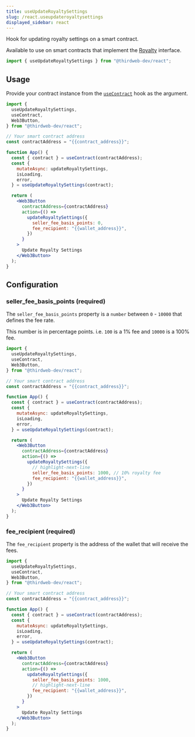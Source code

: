 ```yaml
---
title: useUpdateRoyaltySettings
slug: /react.useupdateroyaltysettings
displayed_sidebar: react
---
```


Hook for updating royalty settings on a smart contract.

Available to use on smart contracts that implement the [Royalty](/contractkit/extension-contracts/royalty) interface.

```jsx
import { useUpdateRoyaltySettings } from "@thirdweb-dev/react";
```

## Usage

Provide your contract instance from the [`useContract`](react/hooks/usecontract) hook as the argument.

```jsx
import {
  useUpdateRoyaltySettings,
  useContract,
  Web3Button,
} from "@thirdweb-dev/react";

// Your smart contract address
const contractAddress = "{{contract_address}}";

function App() {
  const { contract } = useContract(contractAddress);
  const {
    mutateAsync: updateRoyaltySettings,
    isLoading,
    error,
  } = useUpdateRoyaltySettings(contract);

  return (
    <Web3Button
      contractAddress={contractAddress}
      action={() =>
        updateRoyaltySettings({
          seller_fee_basis_points: 0,
          fee_recipient: "{{wallet_address}}",
        })
      }
    >
      Update Royalty Settings
    </Web3Button>
  );
}
```

## Configuration

### seller_fee_basis_points (required)

The `seller_fee_basis_points` property is a `number` between `0` - `10000` that defines the fee rate.

This number is in percentage points. i.e. `100` is a 1% fee and `10000` is a 100% fee.

```jsx
import {
  useUpdateRoyaltySettings,
  useContract,
  Web3Button,
} from "@thirdweb-dev/react";

// Your smart contract address
const contractAddress = "{{contract_address}}";

function App() {
  const { contract } = useContract(contractAddress);
  const {
    mutateAsync: updateRoyaltySettings,
    isLoading,
    error,
  } = useUpdateRoyaltySettings(contract);

  return (
    <Web3Button
      contractAddress={contractAddress}
      action={() =>
        updateRoyaltySettings({
          // highlight-next-line
          seller_fee_basis_points: 1000, // 10% royalty fee
          fee_recipient: "{{wallet_address}}",
        })
      }
    >
      Update Royalty Settings
    </Web3Button>
  );
}
```

### fee_recipient (required)

The `fee_recipient` property is the address of the wallet that will receive the fees.

```jsx
import {
  useUpdateRoyaltySettings,
  useContract,
  Web3Button,
} from "@thirdweb-dev/react";

// Your smart contract address
const contractAddress = "{{contract_address}}";

function App() {
  const { contract } = useContract(contractAddress);
  const {
    mutateAsync: updateRoyaltySettings,
    isLoading,
    error,
  } = useUpdateRoyaltySettings(contract);

  return (
    <Web3Button
      contractAddress={contractAddress}
      action={() =>
        updateRoyaltySettings({
          seller_fee_basis_points: 1000,
          // highlight-next-line
          fee_recipient: "{{wallet_address}}",
        })
      }
    >
      Update Royalty Settings
    </Web3Button>
  );
}
```
